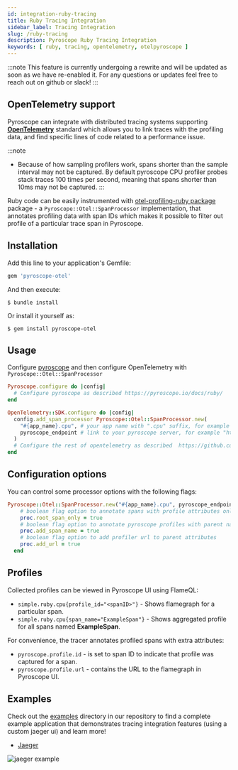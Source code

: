```yaml
---
id: integration-ruby-tracing
title: Ruby Tracing Integration
sidebar_label: Tracing Integration
slug: /ruby-tracing
description: Pyroscope Ruby Tracing Integration
keywords: [ ruby, tracing, opentelemetry, otelpyroscope ]
---
```


:::note
This feature is currently undergoing a rewrite and will be updated as soon as we have re-enabled it.
For any questions or updates feel free to reach out on github or slack! 
:::

## OpenTelemetry support

Pyroscope can integrate with distributed tracing systems supporting [**OpenTelemetry**](https://opentelemetry.io/docs/instrumentation/ruby/getting-started/) standard which allows you to
link traces with the profiling data, and find specific lines of code related to a performance issue.

:::note
 * Because of how sampling profilers work, spans shorter than the sample interval may not be captured. By default pyroscope CPU profiler probes stack traces 100 times per second, meaning that spans shorter than 10ms may not be captured.
:::

Ruby code can be easily instrumented with [otel-profiling-ruby package](https://github.com/pyroscope-io/otel-profiling-ruby/) package -
a `Pyroscope::Otel::SpanProcessor` implementation, that annotates profiling data with span IDs which makes it possible to filter
out profile of a particular trace span in Pyroscope.


## Installation

Add this line to your application's Gemfile:

```ruby
gem 'pyroscope-otel'
```

And then execute:

    $ bundle install

Or install it yourself as:

    $ gem install pyroscope-otel

## Usage
Configure [pyroscope](/docs/ruby) and then configure OpenTelemetry with `Pyroscope::Otel::SpanProcessor`
```ruby
Pyroscope.configure do |config|
  # Configure pyroscope as described https://pyroscope.io/docs/ruby/
end

OpenTelemetry::SDK.configure do |config|
  config.add_span_processor Pyroscope::Otel::SpanProcessor.new(
    "#{app_name}.cpu", # your app name with ".cpu" suffix, for example rideshare-ruby.cpu
    pyroscope_endpoint # link to your pyroscope server, for example "http://localhost:4040"
  )
  # Configure the rest of opentelemetry as described  https://github.com/open-telemetry/opentelemetry-ruby
end
```


## Configuration options

You can control some processor options with the following flags:

```ruby
Pyroscope::Otel::SpanProcessor.new("#{app_name}.cpu", pyroscope_endpoint).tap do |proc|
    # boolean flag option to annotate spans with profile attributes only on root spans.
    proc.root_span_only = true
    # boolean flag option to annotate pyroscope profiles with parent name
    proc.add_span_name = true
    # boolean flag option to add profiler url to parent attributes
    proc.add_url = true
  end
```
## Profiles

Collected profiles can be viewed in Pyroscope UI using FlameQL:
- `simple.ruby.cpu{profile_id="<spanID>"}` - Shows flamegraph for a particular span.
- `simple.ruby.cpu{span_name="ExampleSpan"}` - Shows aggregated profile for all spans named **ExampleSpan**.

For convenience, the tracer annotates profiled spans with extra attributes:
- `pyroscope.profile.id` - is set to span ID to indicate that profile was captured for a span.
- `pyroscope.profile.url` - contains the URL to the flamegraph in Pyroscope UI.


## Examples

Check out the [examples](https://github.com/pyroscope-io/pyroscope/tree/main/examples/tracing/jaeger/ruby/rideshare) directory in our repository to
find a complete example application that demonstrates tracing integration features (using a custom jaeger ui) and learn more!
 - [Jaeger](https://github.com/pyroscope-io/pyroscope/tree/main/examples/tracing/jaeger/)

![jaeger example](https://user-images.githubusercontent.com/331773/193030128-988812a4-e792-47f8-8abd-faa211c55266.png)
